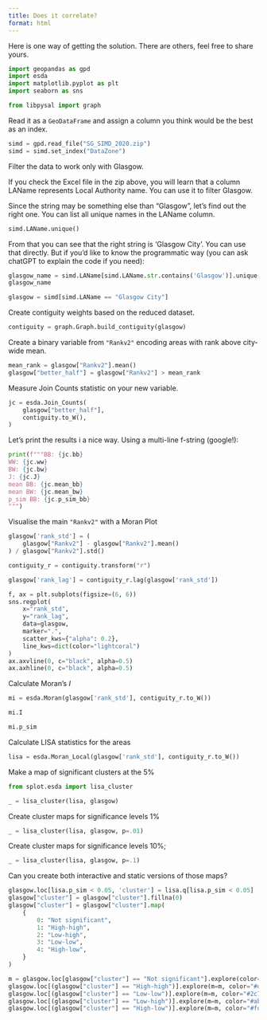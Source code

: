 ```yaml
---
title: Does it correlate?
format: html
---
```



Here is one way of getting the solution. There are others, feel free to share yours.


```py
import geopandas as gpd
import esda
import matplotlib.pyplot as plt
import seaborn as sns

from libpysal import graph
```

Read it as a `GeoDataFrame` and assign a column you think would be the best as an index.

```py
simd = gpd.read_file("SG_SIMD_2020.zip")
simd = simd.set_index("DataZone")
```

Filter the data to work only with Glasgow.

If you check the Excel file in the zip above, you will learn that a column LAName represents Local Authority name. You can use it to filter Glasgow.

Since the string may be something else than "Glasgow", let's find out the right one. You can list all unique names in the LAName column.

```py
simd.LAName.unique()
```

From that you can see that the right string is 'Glasgow City'. You can use that directly. But if you'd like to know the programmatic way (you can ask chatGPT to explain the code if you need):

```py
glasgow_name = simd.LAName[simd.LAName.str.contains('Glasgow')].unique()[0]
glasgow_name
```

```py
glasgow = simd[simd.LAName == "Glasgow City"]
```

Create contiguity weights based on the reduced dataset.

```py
contiguity = graph.Graph.build_contiguity(glasgow)
```

Create a binary variable from `"Rankv2"` encoding areas with rank above city-wide mean.

```py
mean_rank = glasgow["Rankv2"].mean()
glasgow["better_half"] = glasgow["Rankv2"] > mean_rank
```

Measure Join Counts statistic on your new variable.

```py
jc = esda.Join_Counts(
    glasgow["better_half"],
    contiguity.to_W(),
)
```

Let's print the results i a nice way. Using a multi-line f-string (google!):

```py
print(f"""BB: {jc.bb}
WW: {jc.ww}
BW: {jc.bw}
J: {jc.J}
mean BB: {jc.mean_bb}
mean BW: {jc.mean_bw}
p_sim BB: {jc.p_sim_bb}
""")
```

Visualise the main `"Rankv2"` with a Moran Plot

```py
glasgow['rank_std'] = (
    glasgow["Rankv2"] - glasgow["Rankv2"].mean()
) / glasgow["Rankv2"].std()
```

```py
contiguity_r = contiguity.transform("r")

glasgow['rank_lag'] = contiguity_r.lag(glasgow['rank_std'])
```

```py
f, ax = plt.subplots(figsize=(6, 6))
sns.regplot(
    x="rank_std",
    y="rank_lag",
    data=glasgow,
    marker=".",
    scatter_kws={"alpha": 0.2},
    line_kws=dict(color="lightcoral")
)
ax.axvline(0, c="black", alpha=0.5)
ax.axhline(0, c="black", alpha=0.5)
```

Calculate Moran's $I$

```py
mi = esda.Moran(glasgow['rank_std'], contiguity_r.to_W())
```

```py
mi.I
```

```py
mi.p_sim
```

Calculate LISA statistics for the areas

```py
lisa = esda.Moran_Local(glasgow['rank_std'], contiguity_r.to_W())
```

Make a map of significant clusters at the 5%

```py
from splot.esda import lisa_cluster

_ = lisa_cluster(lisa, glasgow)
```

Create cluster maps for significance levels 1%

```py
_ = lisa_cluster(lisa, glasgow, p=.01)
```

Create cluster maps for significance levels 10%;

```py
_ = lisa_cluster(lisa, glasgow, p=.1)
```

Can you create both interactive and static versions of those maps?

```py
glasgow.loc[lisa.p_sim < 0.05, 'cluster'] = lisa.q[lisa.p_sim < 0.05]
glasgow["cluster"] = glasgow["cluster"].fillna(0)
glasgow["cluster"] = glasgow["cluster"].map(
    {
        0: "Not significant",
        1: "High-high",
        2: "Low-high",
        3: "Low-low",
        4: "High-low",
    }
)
```

```py
m = glasgow.loc[glasgow["cluster"] == "Not significant"].explore(color="lightgrey", prefer_canvas=True, tiles="CartoDB Positron")
glasgow.loc[(glasgow["cluster"] == "High-high")].explore(m=m, color="#d7191c")
glasgow.loc[(glasgow["cluster"] == "Low-low")].explore(m=m, color="#2c7bb6")
glasgow.loc[(glasgow["cluster"] == "Low-high")].explore(m=m, color="#abd9e9")
glasgow.loc[(glasgow["cluster"] == "High-low")].explore(m=m, color="#fdae61")
```

